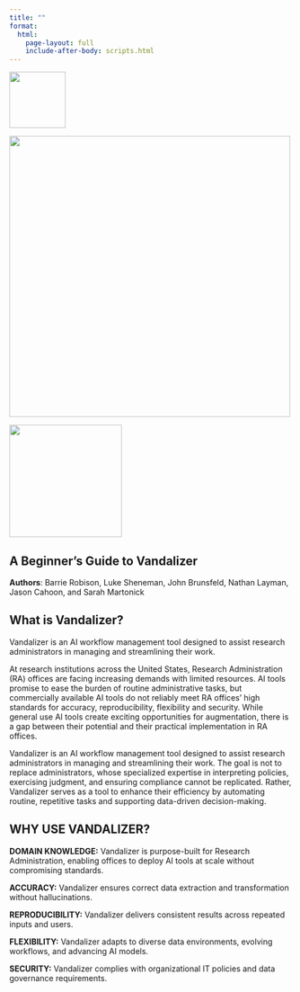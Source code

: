 ```yaml
---
title: ""
format:
  html:
    page-layout: full
    include-after-body: scripts.html
---
```


:::: {.header-logos}
::: {.grid}
::: {.g-col-2 .d-flex .justify-content-center .align-items-center}
![](images/uidaho_logo.png){width=100px}
:::
::: {.g-col-7 .d-flex .justify-content-center .align-items-center}
![](images/vandalizer_logo.png){width=500px}
:::
::: {.g-col-3 .d-flex .justify-content-center .align-items-center}
![](images/suu_logo.png){width=200px}
:::
:::
::::

::: {.text-center}
# **A Beginner's Guide to Vandalizer** {.display-4}
:::

::: {.text-center}
**Authors**: Barrie Robison, Luke Sheneman, John Brunsfeld, Nathan Layman, Jason Cahoon, and Sarah Martonick
:::


## What is Vandalizer?

:::: {.grid}
::: {.g-col-7}
Vandalizer is an AI workflow management tool designed to assist research administrators in managing and streamlining their work.

At research institutions across the United States, Research Administration (RA) offices are facing increasing demands with limited resources. AI tools promise to ease the burden of routine administrative tasks, but commercially available AI tools do not reliably meet RA offices' high standards for accuracy, reproducibility, flexibility and security. While general use AI tools create exciting opportunities for augmentation, there is a gap between their potential and their practical implementation in RA offices.

Vandalizer is an AI workflow management tool designed to assist research administrators in managing and streamlining their work. The goal is not to replace administrators, whose specialized expertise in interpreting policies, exercising judgment, and ensuring compliance cannot be replicated. Rather, Vandalizer serves as a tool to enhance their efficiency by automating routine, repetitive tasks and supporting data-driven decision-making.
:::

::: {.g-col-5}
::: {.callout-tip}
## WHY USE VANDALIZER?

**DOMAIN KNOWLEDGE:** Vandalizer is purpose-built for Research Administration, enabling offices to deploy AI tools at scale without compromising standards.

**ACCURACY:** Vandalizer ensures correct data extraction and transformation without hallucinations.

**REPRODUCIBILITY:** Vandalizer delivers consistent results across repeated inputs and users.

**FLEXIBILITY:** Vandalizer adapts to diverse data environments, evolving workflows, and advancing AI models.

**SECURITY:** Vandalizer complies with organizational IT policies and data governance requirements.
:::
:::
::::
